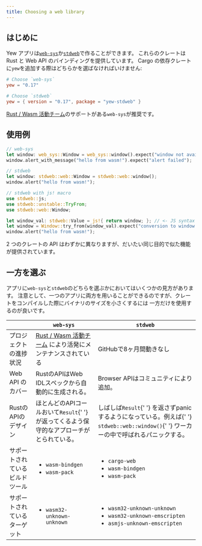 ```yaml
---
title: Choosing a web library
---
```


## はじめに

Yew アプリは[`web-sys`](https://docs.rs/web-sys)か[`stdweb`](https://docs.rs/stdweb)で作ることができます。
これらのクレートは Rust と Web API のバインディングを提供しています。
Cargo の依存クレートに`yew`を追加する際はどちらかを選ばなければいけません:

```toml
# Choose `web-sys`
yew = "0.17"

# Choose `stdweb`
yew = { version = "0.17", package = "yew-stdweb" }
```

[Rust / Wasm 活動チーム](https://rustwasm.github.io/)のサポートがある`web-sys`が推奨です。

## 使用例

```rust
// web-sys
let window: web_sys::Window = web_sys::window().expect("window not available");
window.alert_with_message("hello from wasm!").expect("alert failed");

// stdweb
let window: stdweb::web::Window = stdweb::web::window();
window.alert("hello from wasm!");

// stdweb with js! macro
use stdweb::js;
use stdweb::unstable::TryFrom;
use stdweb::web::Window;

let window_val: stdweb::Value = js!{ return window; }; // <- JS syntax inside!
let window = Window::try_from(window_val).expect("conversion to window failed");
window.alert("hello from wasm!");
```

2 つのクレートの API はわずかに異なりますが、だいたい同じ目的で似た機能が提供されています。

## 一方を選ぶ

アプリに`web-sys`と`stdweb`のどちらを選ぶかにおいてはいくつかの見方があります。
注意として、一つのアプリに両方を用いることができるのですが、クレートをコンパイルした際にバイナリのサイズを小さくするには
一方だけを使用するのが良いです。

<table>
    <thead>
        <tr>
            <th style={{ textAlign: 'left' }}></th>
            <th style={{ textAlign: 'left' }}>
                <code>web-sys</code>
            </th>
            <th style={{ textAlign: 'left' }}>
                <code>stdweb</code>
            </th>
        </tr>
    </thead>
    <tbody>
        <tr>
            <td style={{ textAlign: 'left' }}>プロジェクトの進捗状況</td>
            <td style={{ textAlign: 'left' }}>
                <a href="https://rustwasm.github.io/">Rust / Wasm 活動チーム</a>
                により活発にメンテナンスされている
            </td>
            <td style={{ textAlign: 'left' }}>GitHubで8ヶ月間動きなし</td>
        </tr>
        <tr>
            <td style={{ textAlign: 'left' }}>Web API のカバー</td>
            <td style={{ textAlign: 'left' }}>
                RustのAPIはWeb IDLスペックから自動的に生成される。
            </td>
            <td style={{ textAlign: 'left' }}>
                Browser APIはコミュニティにより追加。
            </td>
        </tr>
        <tr>
            <td style={{ textAlign: 'left' }}>RustのAPIのデザイン</td>
            <td style={{ textAlign: 'left' }}>
                ほとんどのAPIコールおいて<code>Result</code>{' '}
                が返ってくるよう保守的なアプローチがとられている。
            </td>
            <td style={{ textAlign: 'left' }}>
                しばしば<code>Result</code>{' '}
                を返さずpanicするようになっている。例えば{' '}
                <code>stdweb::web::window()</code>{' '}
                ワーカーの中で呼ばれるパニックする。
            </td>
        </tr>
        <tr>
            <td style={{ textAlign: 'left' }}>
                サポートされているビルドツール
            </td>
            <td style={{ textAlign: 'left' }}>
                <p></p>
                <ul>
                    <li>
                        <code>wasm-bindgen</code>
                    </li>
                    <li>
                        <code>wasm-pack</code>
                    </li>
                </ul>
            </td>
            <td style={{ textAlign: 'left' }}>
                <p></p>
                <ul>
                    <li>
                        <code>cargo-web</code>
                    </li>
                    <li>
                        <code>wasm-bindgen</code>
                    </li>
                    <li>
                        <code>wasm-pack</code>
                    </li>
                </ul>
            </td>
        </tr>
        <tr>
            <td style={{ textAlign: 'left' }}>サポートされているターゲット</td>
            <td style={{ textAlign: 'left' }}>
                <ul>
                    <li>
                        <code>wasm32-unknown-unknown</code>
                    </li>
                </ul>
            </td>
            <td style={{ textAlign: 'left' }}>
                <ul>
                    <li>
                        <code>wasm32-unknown-unknown</code>
                    </li>
                    <li>
                        <code>wasm32-unknown-emscripten</code>
                    </li>
                    <li>
                        <code>asmjs-unknown-emscripten</code>
                    </li>
                </ul>
            </td>
        </tr>
    </tbody>
</table>
